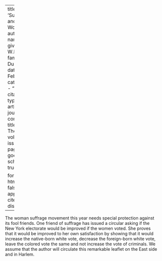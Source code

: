 
---
title: 'Suffrage and Women'
author:
  - name:
      given: W.E.B.
      family: Du Bois
date: Feb. 1915
categories: 
  - ""
citation: 
  type: article-journal
  container-title: The Crisis
  volume: 9
  issue: 4
  page: 192
google-scholar: true

format:
  html:
    toc: false
    appendix-cite-as: display
---



The woman suffrage movement this year needs special protection against
its fool friends. One friend of suffrage has issued a circular asking if
the New York electorate would be improved if the women voted. She proves
that it would be improved to her own satisfaction by showing that it
would increase the native-born white vote, decrease the foreign-born
white vote, leave the colored vote the same and not increase the vote of
criminals. We assume that the author will circulate this remarkable
leaflet on the East side and in Harlem.

